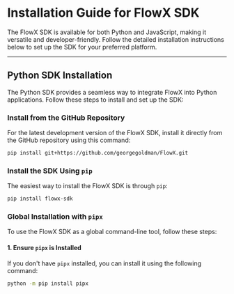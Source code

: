 # Installation Guide for FlowX SDK

The FlowX SDK is available for both Python and JavaScript, making it versatile and developer-friendly. Follow the detailed installation instructions below to set up the SDK for your preferred platform.

---

## Python SDK Installation

The Python SDK provides a seamless way to integrate FlowX into Python applications. Follow these steps to install and set up the SDK:


### Install from the GitHub Repository

For the latest development version of the FlowX SDK, install it directly from the GitHub repository using this command:

```bash
pip install git+https://github.com/georgegoldman/FlowX.git
```


###  **Install the SDK Using `pip`**
The easiest way to install the FlowX SDK is through `pip`:

```bash
pip install flowx-sdk
```
### Global Installation with `pipx`

To use the FlowX SDK as a global command-line tool, follow these steps:

#### 1. **Ensure `pipx` is Installed**
If you don't have `pipx` installed, you can install it using the following command:

```bash
python -m pip install pipx
```

